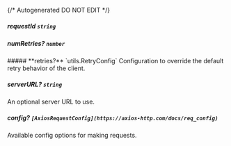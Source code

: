{/* Autogenerated DO NOT EDIT  */}

##### **requestId** `string`

##### **numRetries?** `number`

<Collapsible>
    ##### **retries?** `utils.RetryConfig`
    Configuration to override the default retry behavior of the client.
    <Collapsible.Break/>
    <Retryconfig/>
</Collapsible>

##### **serverURL?** `string`
An optional server URL to use.

##### **config?** `[AxiosRequestConfig](https://axios-http.com/docs/req_config)`
Available config options for making requests.

